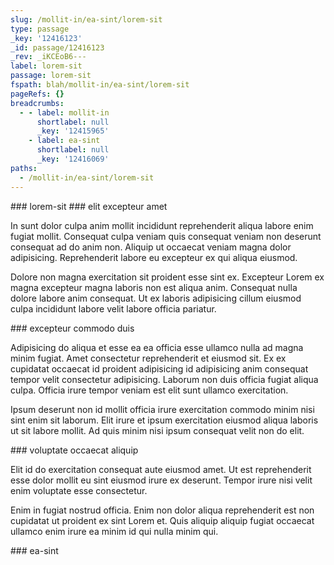 ```yaml
---
slug: /mollit-in/ea-sint/lorem-sit
type: passage
_key: '12416123'
_id: passage/12416123
_rev: _iKCEoB6---
label: lorem-sit
passage: lorem-sit
fspath: blah/mollit-in/ea-sint/lorem-sit
pageRefs: {}
breadcrumbs:
  - - label: mollit-in
      shortlabel: null
      _key: '12415965'
    - label: ea-sint
      shortlabel: null
      _key: '12416069'
paths:
  - /mollit-in/ea-sint/lorem-sit
---
```


<NuggetArea>
<Passage slug="/mollit-in/ea-sint/lorem-sit" type="passage" _key="12416123" _id="passage/12416123" _rev="_iKCEoB6---" label="lorem-sit" passage="lorem-sit" fspath="blah/mollit-in/ea-sint/lorem-sit" paths="/mollit-in/ea-sint/lorem-sit">
<NuggetBody>
### lorem-sit

</NuggetBody>
<Breadcrumbs>
<Crumbs>
<Crumb _key="12415965" label="mollit-in" /><Crumb _key="12416069" label="ea-sint" />
</Crumbs>
</Breadcrumbs>
</Passage>

<NuggetsInbound>
</NuggetsInbound>
<NuggetsOutbound>
<Nugget direction="outbound" type="nugget" _key="516ce701-98f1-40b0-9c05-6c6edf09a1c0" _id="nugget/516ce701-98f1-40b0-9c05-6c6edf09a1c0" _rev="_iKCEoB6--_" fspath="blah/mollit-in/ea-sint/lorem-sit/elit-excepteur-amet.md" label="elit excepteur amet" paths="/mollit-in/ea-sint/lorem-sit/elit-excepteur-amet" slug="/mollit-in/ea-sint/lorem-sit/elit-excepteur-amet">
<NuggetBody>
### elit excepteur amet

In sunt dolor culpa anim mollit incididunt reprehenderit aliqua labore enim fugiat mollit. Consequat culpa veniam quis consequat veniam non deserunt consequat ad do anim non. Aliquip ut occaecat veniam magna dolor adipisicing. Reprehenderit labore eu excepteur ex qui aliqua eiusmod.

Dolore non magna exercitation sit proident esse sint ex. Excepteur Lorem ex magna excepteur magna laboris non est aliqua anim. Consequat nulla dolore labore anim consequat. Ut ex laboris adipisicing cillum eiusmod culpa incididunt labore velit labore officia pariatur.

</NuggetBody>
</Nugget>

<Nugget direction="outbound" type="nugget" _key="956f6884-8b65-4748-b3da-a990931be302" _id="nugget/956f6884-8b65-4748-b3da-a990931be302" _rev="_iKCEoC----" fspath="blah/mollit-in/ea-sint/lorem-sit/excepteur-commodo-duis.md" label="excepteur commodo duis" paths="/mollit-in/ea-sint/lorem-sit/excepteur-commodo-duis" slug="/mollit-in/ea-sint/lorem-sit/excepteur-commodo-duis">
<NuggetBody>
### excepteur commodo duis

Adipisicing do aliqua et esse ea ea officia esse ullamco nulla ad magna minim fugiat. Amet consectetur reprehenderit et eiusmod sit. Ex ex cupidatat occaecat id proident adipisicing id adipisicing anim consequat tempor velit consectetur adipisicing. Laborum non duis officia fugiat aliqua culpa. Officia irure tempor veniam est elit sunt ullamco exercitation.

Ipsum deserunt non id mollit officia irure exercitation commodo minim nisi sint enim sit laborum. Elit irure et ipsum exercitation eiusmod aliqua laboris ut sit labore mollit. Ad quis minim nisi ipsum consequat velit non do elit.

</NuggetBody>
</Nugget>

<Nugget direction="outbound" type="nugget" _key="d7aed9ea-b419-4f4f-9551-9cb641d80345" _id="nugget/d7aed9ea-b419-4f4f-9551-9cb641d80345" _rev="_iKCEoC---_" fspath="blah/mollit-in/ea-sint/lorem-sit/voluptate-occaecat-aliquip.md" label="voluptate occaecat aliquip" paths="/mollit-in/ea-sint/lorem-sit/voluptate-occaecat-aliquip" slug="/mollit-in/ea-sint/lorem-sit/voluptate-occaecat-aliquip">
<NuggetBody>
### voluptate occaecat aliquip

Elit id do exercitation consequat aute eiusmod amet. Ut est reprehenderit esse dolor mollit eu sint eiusmod irure ex deserunt. Tempor irure nisi velit enim voluptate esse consectetur.

Enim in fugiat nostrud officia. Enim non dolor aliqua reprehenderit est non cupidatat ut proident ex sint Lorem et. Quis aliquip aliquip fugiat occaecat ullamco enim irure ea minim id qui nulla minim qui.

</NuggetBody>
</Nugget>

</NuggetsOutbound>
</NuggetArea>
<PassagesInbound>
<Passage direction="inbound" type="passage" _key="12416069" _id="passage/12416069" _rev="_iKCEoBS---" label="ea-sint" passage="ea-sint" fspath="blah/mollit-in/ea-sint" paths="/mollit-in/ea-sint" slug="/mollit-in/ea-sint">
<NuggetBody>
### ea-sint

</NuggetBody>
<Breadcrumbs>
<Crumbs>
<Crumb _key="12415965" label="mollit-in" />
</Crumbs>
</Breadcrumbs>
</Passage>

</PassagesInbound>
<PassagesOutbound>
</PassagesOutbound>